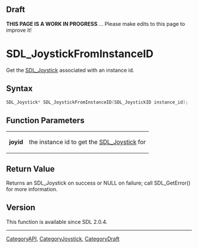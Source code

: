 
== Draft ==


'''THIS PAGE IS A WORK IN PROGRESS''' ... Please make edits to this page to improve it!


<!-- #*^*^*^*^*See https://wiki.libsdl.org/SGFunctions for details on editing this page*^*^*^*^* -->


= SDL_JoystickFromInstanceID =

Get the [[SDL_Joystick]] associated with an instance id.

== Syntax ==

<syntaxhighlight lang='c'>
SDL_Joystick* SDL_JoystickFromInstanceID(SDL_JoystickID instance_id);
</syntaxhighlight>

== Function Parameters ==

{|
|'''joyid'''
|the instance id to get the [[SDL_Joystick]] for
|}

== Return Value ==

Returns an SDL_Joystick on success or NULL on failure; call SDL_GetError()
for more information.



== Version ==

This function is available since SDL 2.0.4.


----
[[CategoryAPI]], [[CategoryJoystick]], [[CategoryDraft]]
<!-- #See the Style Guide for instructions on editing the footer. -->


